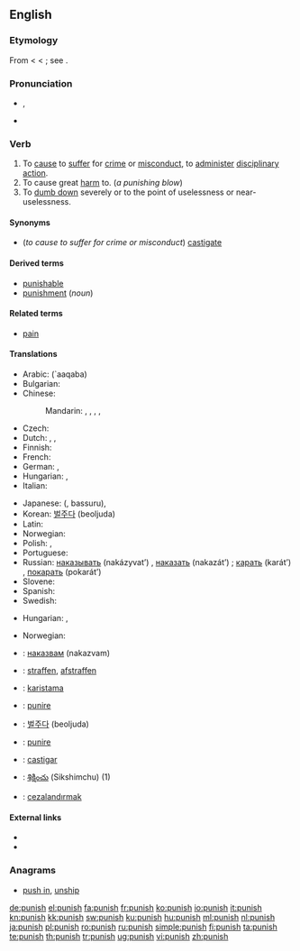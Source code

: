 {{wikipedia}}
==English==

===Etymology===
From {{etyl|enm}} {{term|punischen}} < {{etyl|la}} {{term|punire||to inflict punishment upon}} < {{term|poena||punishment, penalty}}; see {{term|pain}}.

===Pronunciation===
* {{IPA|/ˈpʌnɪʃ/}}, {{SAMPA|/"pVnIS/}}
* {{audio|en-us-punish.ogg|Audio (US)}}

===Verb===
{{en-verb|punish|es}}

# To [[cause]] to [[suffer]] for [[crime]] or [[misconduct]], to [[administer]] [[disciplinary]] [[action]].
# To cause great [[harm]] to. (''a punishing blow'')
# To [[dumb down]] severely or to the point of uselessness or near-uselessness.

====Synonyms====
* (''to cause to suffer for crime or misconduct'') [[castigate]]

====Derived terms====
* [[punishable]]
* [[punishment]] (''noun'')

====Related terms====
* [[pain]]

====Translations====
{{trans-top|to cause to suffer for crime or misconduct}}
* Arabic: {{Arab|[[عاقب]]}} (`aaqaba)
* Bulgarian: {{t+|bg|наказвам|tr=nakazvam}}
* Chinese:
*: Mandarin: {{t-|cmn|懲罰|sc=Hani}},  {{t|cmn|惩罚|tr=chéngfá|sc=Hani}},  {{t|cmn|處罰|sc=Hani}},  {{t|cmn|处罚|tr=chǔfá|sc=Hani}},  {{t-|cmn|制裁|tr=zhìcái|sc=Hani}}
* Czech: {{t-|cs|trestat}}
* Dutch: {{t+|nl|straffen}}, {{t-|nl|afstraffen}}, {{t+|nl|bestraffen}}
* Finnish: {{t+|fi|rangaista}}
* French: {{t+|fr|punir}}
* German: {{t+|de|bestrafen}},  {{t+|de|strafen}}
* Hungarian: {{t+|hu|büntet}}, {{t+|hu|megbüntet}}
* Italian: {{t+|it|punire}}
{{trans-mid}}
* Japanese: {{Jpan|[[罰する]]}} ({{Jpan|[[ばっする]]}}, bassuru),  {{t|ja|懲罰する|tr=chōbatsu-suru}}
* Korean: [[벌주다]] (beoljuda)
* Latin: {{t-|la|punire}}
* Norwegian: {{t-|no|straffe}}
* Polish: {{t|pl|karać}}, {{t|pl|ukarać}}
* Portuguese: {{t+|pt|castigar}}
* Russian: [[наказывать]] (nakázyvat’) {{impf}}, [[наказать]] (nakazát’) {{pf}}; [[карать]] (karát’) {{impf}}, [[покарать]] (pokarát’) {{pf}}
* Slovene: {{t+|sl|kaznovati}}
* Spanish: {{t-|es|castigar}}
* Swedish: {{t+|sv|straffa}}
{{trans-bottom}}

{{trans-top|to cause great harm to}}
* Hungarian: {{t|hu|bántalmaz}}, {{t|hu|helybenhagy}}
{{trans-mid}}
* Norwegian: {{t+|no|skade}}
{{trans-bottom}}

{{trans-top|to dumb down severely or to the point of uselessness or near-uselessness}}
{{trans-mid}}
{{trans-bottom}}

{{checktrans-top}}
* {{ttbc|Bulgarian}}: [[наказвам]] (nakazvam)
* {{ttbc|Dutch}}: [[straffen]], [[afstraffen]]
* {{ttbc|Estonian}}: [[karistama]]
* {{ttbc|Italian}}: [[punire]]
{{checktrans-mid}}
* {{ttbc|Korean}}: [[벌주다]] (beoljuda)
* {{ttbc|Latin}}: [[punire]]
* {{ttbc|Spanish}}: [[castigar]]
* {{ttbc|Telugu}}: [[శిక్షించు]] (Sikshimchu) (1)
* {{ttbc|Turkish}}: [[cezalandırmak]]
{{checktrans-bottom}}

====External links====
* {{R:Webster 1913}}
* {{R:Century 1911}}

===Anagrams===
* {{alphagram|hinpsu}} [[push in#English|push in]], [[unship#English|unship]]

[[de:punish]]
[[el:punish]]
[[fa:punish]]
[[fr:punish]]
[[ko:punish]]
[[io:punish]]
[[it:punish]]
[[kn:punish]]
[[kk:punish]]
[[sw:punish]]
[[ku:punish]]
[[hu:punish]]
[[ml:punish]]
[[nl:punish]]
[[ja:punish]]
[[pl:punish]]
[[ro:punish]]
[[ru:punish]]
[[simple:punish]]
[[fi:punish]]
[[ta:punish]]
[[te:punish]]
[[th:punish]]
[[tr:punish]]
[[ug:punish]]
[[vi:punish]]
[[zh:punish]]